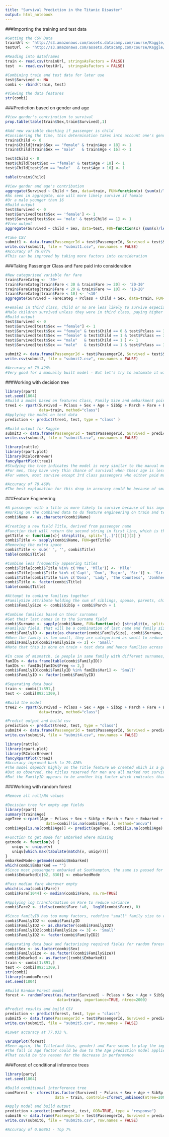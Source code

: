 ```yaml
---
title: "Survival Prediction in the Titanic Disaster"
output: html_notebook
---
```

 
###Importing the training and test data
```R
#Getting the CSV Data
trainUrl <- "http://s3.amazonaws.com/assets.datacamp.com/course/Kaggle/train.csv"
testUrl  <- "http://s3.amazonaws.com/assets.datacamp.com/course/Kaggle/test.csv"

#Reading into dataframes
train <- read.csv(trainUrl, stringsAsFactors = FALSE)
test  <- read.csv(testUrl,  stringsAsFactors = FALSE)

#Combining train and test data for later use
test$Survived <- NA
combi <- rbind(train, test)

#Viewing the data features
str(combi)
```
###Prediction based on gender and age
```R
#View gender's contrinution to survival
prop.table(table(train$Sex,train$Survived),1)

#Add new variable checking if passenger is child
#Considering the time, this determination takes into account one's gender
train$Child <- 0
train$Child[train$Sex == "female" & train$Age < 18] <- 1
train$Child[train$Sex == "male"   & train$Age < 16] <- 1

test$Child <- 0
test$Child[test$Sex == "female" & test$Age < 18] <- 1
test$Child[test$Sex == "male"   & test$Age < 16] <- 1

table(train$Child)

#View gender and age's contribution
aggregate(Survived ~ Child + Sex, data=train, FUN=function(x) {sum(x)/length(x)})
#As seen in aggregate, one will more likely survive if female 
#Or a male younger than 16
#Build output 
test$Survived <- 0
test$Survived[test$Sex == 'female'] <- 1
test$Survived[test$Sex == 'male' & test$Child == 1] <- 1
#View output
aggregate(Survived ~ Child + Sex, data=test, FUN=function(x) {sum(x)/length(x)})

#Take CSV
submit1 <- data.frame(PassengerId = test$PassengerId, Survived = test$Survived)
write.csv(submit1, file = "submit1.csv", row.names = FALSE)
#Accuracy of 76.077%
#This can be improved by taking more factors into consideration
```
###Taking Passenger Class and Fare paid into consideration
```R
#New categorised variable for fare
train$FareCateg <- '30+'
train$FareCateg[train$Fare < 30 & train$Fare >= 20] <- '20-30'
train$FareCateg[train$Fare < 20 & train$Fare >= 10] <- '10-20'
train$FareCateg[train$Fare < 10] <- '<10'
aggregate(Survived ~ FareCateg + Pclass + Child + Sex, data=train, FUN=function(x) {sum(x)/length(x)})

#Females in third class, child or no are less likely to survive especially if they paid higher fare
#Male children survived unless they were in third class, paying higher fee
#Build output
test$Survived <- 0
test$Survived[test$Sex == "female"] <- 1
test$Survived[test$Sex == "female" & test$Child == 0 & test$Pclass == 3 & test$Fare > 20 ] <- 0
test$Survived[test$Sex == "female" & test$Child == 1 & test$Pclass == 3 & test$Fare > 20 ] <- 0
test$Survived[test$Sex == "male"   & test$Child == 1 ] <- 1
test$Survived[test$Sex == "male"   & test$Child == 1 & test$Pclass == 3 & test$Fare > 20] <- 0

submit2 <- data.frame(PassengerId = test$PassengerId, Survived = test$Survived)
write.csv(submit2, file = "submit2.csv", row.names = FALSE)

#Accuracy of 79.426%
#Very good for a manually built model - But let's try to automate it with decision trees
```
###Working with decision tree
```R
library(rpart)
set.seed(1804)
#Build a model based on features Class, Family Size and embarkment point, along with gender and age
tree1 <- rpart(Survived ~ Pclass + Sex + Age + SibSp + Parch + Fare + Embarked,
               data=train, method="class")
#Applying the model on test data
prediction <- predict(tree1, test, type = "class" )

#Build output for Kaggle
submit3 <- data.frame(PassengerId = test$PassengerId, Survived = prediction)
write.csv(submit3, file = "submit3.csv", row.names = FALSE)

library(rattle)
library(rpart.plot)
library(RColorBrewer)
fancyRpartPlot(tree1)
#Studying the tree indicates the model is very similar to the manual model built earlier.
#For men, they have very thin chance of survival when their age is less than 6.5 and have more than 2 siblings + spouse
#For women, most survive except 3rd class passengers who either paid more than 23 as Fare or less than 11 

#Accuracy of 78.469% 
#The best explanation for this drop in accuracy could be because of smaller dataset
```
###Feature Engineering
```R
#A passenger with a title is more likely to survive because of his importance
#Working on the combined data to do feature engineering on train and test
combi$Name <- as.character(combi$Name)

#Creating a new field Title, derived from passenger name
#Function that will return the second string in first line, which is the title
getTitle <- function(x){ strsplit(x, split='[,.]')[[1]][2] }
combi$Title <- sapply(combi$Name, FUN=getTitle)
#Removing the extra space
combi$Title <- sub(' ', '', combi$Title)
table(combi$Title)

#Combine less frequently appearing titles
combi$Title[combi$Title %in% c('Mme', 'Mlle')] <- 'Mlle'
combi$Title[combi$Title %in% c('Capt', 'Don', 'Major', 'Sir')] <- 'Sir'
combi$Title[combi$Title %in% c('Dona', 'Lady', 'the Countess', 'Jonkheer')] <- 'Lady'
combi$Title <- factor(combi$Title)
table(combi$Title)

#Attempt to combine families together
#FamilySize attribute holding the sum of siblings, spouse, parents, children and self
combi$FamilySize <- combi$SibSp + combi$Parch + 1

#Combine families based on their surnames
#Get their last names in to the Surname field
combi$Surname <- sapply(combi$Name, FUN=function(x) {strsplit(x, split='[,.]')[[1]][1]})
#FamilyID field, that will be a combination of last name and family size
combi$FamilyID <- paste(as.character(combi$FamilySize), combi$Surname, sep="")
#When the family is too small, they are categorised as small to reduce factors
combi$FamilyID[combi$FamilySize <= 2] <- 'Small'
#Note that this is done on train + test data and hence families across both the dataframes are categorised

#In case of mismatch, ie people in same family with different surnames, categorise them as small
famIDs <- data.frame(table(combi$FamilyID))
famIDs <- famIDs[famIDs$Freq <= 2,]
combi$FamilyID[combi$FamilyID %in% famIDs$Var1] <- 'Small'
combi$FamilyID <- factor(combi$FamilyID)

#Separating data back
train <- combi[1:891,]
test <- combi[892:1309,]

#Build the model
tree2 <- rpart(Survived ~ Pclass + Sex + Age + SibSp + Parch + Fare + Embarked + Title + FamilySize +                            FamilyID, 
               data=train, method="class")

#Predict output and build csv
prediction <- predict(tree2, test, type = "class")
submit4 <- data.frame(PassengerId = test$PassengerId, Survived = prediction)
write.csv(submit4, file = "submit4.csv", row.names = FALSE)

library(rattle)
library(rpart.plot)
library(RColorBrewer)
fancyRpartPlot(tree2)
#Accuracy improved back to 79.426%
#The model depends highly on the Title feature we created which is a good sign
#But as observed, the titles reserved for men are all marked not survived. This is then again depending on gender for the prediction
#But the FamilyID appears to be another big factor which indicates that the feature is working well
```
###Working with random forest
```R
#Remove all null/NA values

#Decision tree for empty age fields
library(rpart)
summary(train$Age)
ageTree <-rpart(Age ~ Pclass + Sex + SibSp + Parch + Fare + Embarked + Title + FamilySize,
                  data=combi[!is.na(combi$Age),], method="anova")
combi$Age[is.na(combi$Age)] <- predict(ageTree, combi[is.na(combi$Age),])

#Function to get mode for Embarked where missing
getmode <- function(v) {
   uniqv <- unique(v)
   uniqv[which.max(tabulate(match(v, uniqv)))]
}
embarkedMode<-getmode(combi$Embarked)
which(combi$Embarked == "")
#Since most passengers embarked at Southampton, the same is passed for empty fields
combi$Embarked[c(62, 830)] <- embarkedMode

#Pass median fare wherever empty
which(is.na(combi$Fare))
combi$Fare[1044] <- median(combi$Fare, na.rm=TRUE)

#Applying log transformation on Fare to reduce variance
combi$Fare2 <- ifelse(combi$Fare !=0,  log10(combi$Fare), 0)

#Since familyID has too many factors, redefine "small" family size to reduce factors
combi$FamilyID2 <- combi$FamilyID
combi$FamilyID2 <- as.character(combi$FamilyID2)
combi$FamilyID2[combi$FamilySize <= 3] <- 'Small'
combi$FamilyID2 <- factor(combi$FamilyID2)

#Separating data back and factorising required fields for random forest
combi$Sex <- as.factor(combi$Sex)
combi$FamilySize <- as.factor((combi$FamilySize))
combi$Embarked <- as.factor((combi$Embarked))
train <- combi[1:891,]
test <- combi[892:1309,]
str(combi)
library(randomForest)
set.seed(1804)

#Build Random Forest model
forest <- randomForest(as.factor(Survived) ~ Pclass + Sex + Age + SibSp + Parch + Fare2 + Embarked +                            Title + FamilySize + FamilyID2,
                       data=train, importance=TRUE, ntree=2000)

#Predict results and build CSV
prediction <- predict(forest, test, type = "class")
submit5 <- data.frame(PassengerId = test$PassengerId, Survived = prediction)
write.csv(submit5, file = "submit5.csv", row.names = FALSE)

#Lower accuracy at 77.033 %.

varImpPlot(forest)
#Seen again, the Title(and thus, gender) and Fare seems to play the important role.
#The fall in Age factor could be due to the Age prediction model applied.
#That could be the reason for the decrease in performance
```
###Forest of conditional inference trees
```R
library(party)
set.seed(1804)

#Build conditional interference tree
condForest <- cforest(as.factor(Survived) ~ Pclass + Sex + Age + SibSp + Parch + Fare2 + Embarked + Title                       + FamilySize + FamilyID, 
                      data = train, controls=cforest_unbiased(ntree=2000, mtry=3))

#Apply model and build output
prediction <-predict(condForest, test, OOB=TRUE, type = "response")
submit6 <- data.frame(PassengerId = test$PassengerId, Survived = prediction)
write.csv(submit6, file = "submit6.csv", row.names = FALSE)

#Accuracy of 0.80861 - Top 7%
```
